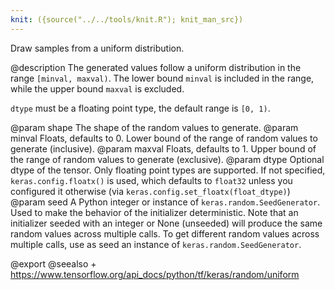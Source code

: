 ```yaml
---
knit: ({source("../../tools/knit.R"); knit_man_src})
---
```

Draw samples from a uniform distribution.

@description
The generated values follow a uniform distribution in the range
`[minval, maxval)`. The lower bound `minval` is included in the range,
while the upper bound `maxval` is excluded.

`dtype` must be a floating point type, the default range is `[0, 1)`.

@param shape The shape of the random values to generate.
@param minval Floats, defaults to 0. Lower bound of the range of
    random values to generate (inclusive).
@param maxval Floats, defaults to 1. Upper bound of the range of
    random values to generate (exclusive).
@param dtype Optional dtype of the tensor. Only floating point types are
    supported. If not specified, `keras.config.floatx()` is used,
    which defaults to `float32` unless you configured it otherwise (via
    `keras.config.set_floatx(float_dtype)`)
@param seed A Python integer or instance of
    `keras.random.SeedGenerator`.
    Used to make the behavior of the initializer
    deterministic. Note that an initializer seeded with an integer
    or None (unseeded) will produce the same random values
    across multiple calls. To get different random values
    across multiple calls, use as seed an instance
    of `keras.random.SeedGenerator`.

@export
@seealso
+ <https://www.tensorflow.org/api_docs/python/tf/keras/random/uniform>
